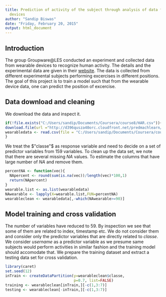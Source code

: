 ```yaml
---
title: Prediction of activity of the subject through analysis of data from wearable
  devices
author: "Sandip Biswas"
date: "Friday, February 20, 2015"
output: html_document
---
```


Introduction
-------------
The group Groupware@LES conducted an experiment and collected data from wearable devices to recognize human activity. The details and the experimental data are given in their [website](http://groupware.les.inf.puc-rio.br/har). The data is collected from different experimental subjects performing excercises in different positions. The goal of this project is to train a model such that from the wearable device data, one can predict the position of excercise.

Data download and cleaning
--------------------------
We download the data and inspect it.

```r
if(!file.exists("C:/Users/sandip/Documents/Coursera/course8/HAR.csv")){
download.file(url ="http://d396qusza40orc.cloudfront.net/predmachlearn/pml-training.csv", destfile="C:/Users/sandip/Documents/Coursera/course8/HAR.csv", mode="wb")
wearabledata <- read.csv(file = "C:/Users/sandip/Documents/Coursera/course8/HAR.csv", header=TRUE, na.strings = c("#DIV/0!","NA"))
}
```
We treat the $"classe"$ as response variable and need to decide on a set of predictor variables from $159$ variables. To clean up the data set, we note that there are several missing $NA$ values. To estimate the columns that have large number of $NA$ and remove them.
```r
percentNA <- function(vec){
  NApercent <- round(sum(is.na(vec))/length(vec)*100,1)
  return(NApercent)
}
wearable.list <- as.list(wearabledata)
NAwearable <- lapply(X=wearable.list,FUN=percentNA)
wearableclean <- wearabledata[,-which(NAwearable>=90)]
```
Model training and cross validation
-----------------------------------
The number of variables have reduced to $59$. By inspection we see that some of them are related to index, timestamp etc. We do not consider them and consider only the predictor variables that are directly related to $classe$. We consider $user name$ as a predictor variable as we presume same subjects would perform activities in similar fashion and the training model should accomodate that.
We prepare the training dataset and extract a testing data set for cross validation. 
```r
library(caret)
set.seed(12)
inTrain <- createDataPartition(y=wearableclean$classe,
                               p=0.7, list=FALSE)
training <- wearableclean[inTrain,][-c(1,3:7)]
testing <- wearableclean[-inTrain,][-c(1,3:7)]

```



